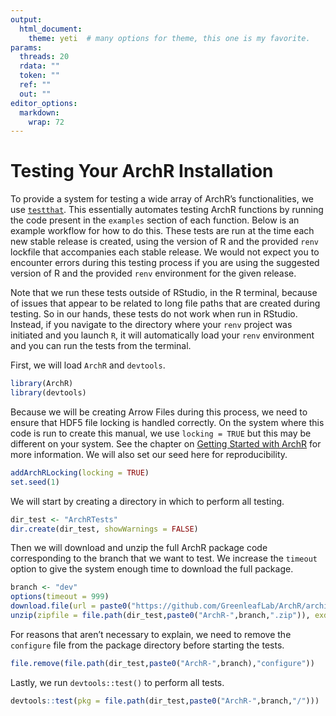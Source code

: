 ```yaml
---
output:
  html_document:
    theme: yeti  # many options for theme, this one is my favorite.
params:
  threads: 20
  rdata: ""
  token: ""
  ref: ""
  out: ""
editor_options: 
  markdown: 
    wrap: 72
---
```


# Testing Your ArchR Installation

To provide a system for testing a wide array of ArchR's functionalities, we use [`testthat`](https://testthat.r-lib.org/). This essentially automates testing ArchR functions by running the code present in the `examples` section of each function. Below is an example workflow for how to do this. These tests are run at the time each new stable release is created, using the version of R and the provided `renv` lockfile that accompanies each stable release. We would not expect you to encounter errors during this testing process if you are using the suggested version of R and the provided `renv` environment for the given release.

Note that we run these tests outside of RStudio, in the R terminal, because of issues that appear to be related to long file paths that are created during testing. So in our hands, these tests do not work when run in RStudio. Instead, if you navigate to the directory where your `renv` project was initiated and you launch `R`, it will automatically load your `renv` environment and you can run the tests from the terminal.

First, we will load `ArchR` and `devtools`.
```r
library(ArchR)
library(devtools)
```

Because we will be creating Arrow Files during this process, we need to ensure that HDF5 file locking is handled correctly. On the system where this code is run to create this manual, we use `locking = TRUE` but this may be different on your system. See the chapter on [Getting Started with ArchR](getting-started-with-archr.html) for more information. We will also set our seed here for reproducibility.

```r
addArchRLocking(locking = TRUE)
set.seed(1)
```

We will start by creating a directory in which to perform all testing.
```r
dir_test <- "ArchRTests"
dir.create(dir_test, showWarnings = FALSE)
```

Then we will download and unzip the full ArchR package code corresponding to the branch that we want to test. We increase the `timeout` option to give the system enough time to download the full package.
```r
branch <- "dev"
options(timeout = 999)
download.file(url = paste0("https://github.com/GreenleafLab/ArchR/archive/refs/heads/",branch,".zip"), destfile = file.path(dir_test,paste0("ArchR-",branch,".zip")))
unzip(zipfile = file.path(dir_test,paste0("ArchR-",branch,".zip")), exdir = dir_test)
```

For reasons that aren't necessary to explain, we need to remove the `configure` file from the package directory before starting the tests.
```r
file.remove(file.path(dir_test,paste0("ArchR-",branch),"configure"))
```

Lastly, we run `devtools::test()` to perform all tests.
```r
devtools::test(pkg = file.path(dir_test,paste0("ArchR-",branch,"/")))

```

